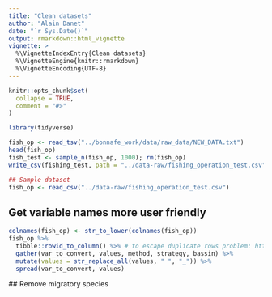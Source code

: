 ```yaml
---
title: "Clean datasets"
author: "Alain Danet"
date: "`r Sys.Date()`"
output: rmarkdown::html_vignette
vignette: >
  %\VignetteIndexEntry{Clean datasets}
  %\VignetteEngine{knitr::rmarkdown}
  %\VignetteEncoding{UTF-8}
---
```


```r
knitr::opts_chunk$set(
  collapse = TRUE,
  comment = "#>"
)
```

```r
library(tidyverse)
```


```r
fish_op <- read_tsv("../bonnafe_work/data/raw_data/NEW_DATA.txt")
head(fish_op)
fish_test <- sample_n(fish_op, 1000); rm(fish_op) 
write_csv(fishing_test, path = "../data-raw/fishing_operation_test.csv")

```

```r
## Sample dataset
fish_op <- read_csv("../data-raw/fishing_operation_test.csv")
```


## Get variable names more user friendly 

```r
colnames(fish_op) <- str_to_lower(colnames(fish_op))
fish_op %>%
  tibble::rowid_to_column() %>% # to escape duplicate rows problem: https://github.com/tidyverse/tidyr/issues/426
  gather(var_to_convert, values, method, strategy, bassin) %>% 
  mutate(values = str_replace_all(values, " ", "_")) %>%
  spread(var_to_convert, values)
```

## Remove migratory species

```r
```

